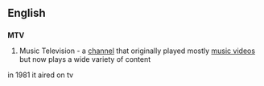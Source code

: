 ==English==
==={{initialism}}===
'''MTV'''

#Music Television - a [[channel]] that originally played mostly [[music video]]s but now plays a wide variety of content

in 1981 it aired on tv